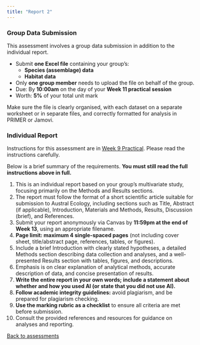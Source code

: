 ```yaml
---
title: "Report 2"
---
```


### Group Data Submission

This assessment involves a group data submission in addition to the individual report.

- Submit **one Excel file** containing your group’s:
  - **Species (assemblage) data**
  - **Habitat data**
- Only **one group member** needs to upload the file on behalf of the group.
- Due: By **10:00am** on the day of your **Week 11 practical session**
- Worth: **5%** of your total unit mark

Make sure the file is clearly organised, with each dataset on a separate worksheet or in separate files, and correctly formatted for analysis in PRIMER or Jamovi.

### Individual Report
Instructions for this assessment are in [Week 9 Practical](../module03/302-week09.qmd#assessment-overview). Please read the instructions carefully. 

Below is a brief summary of the requirements. **You must still read the full instructions above in full.**

1. This is an individual report based on your group's multivariate study, focusing primarily on the Methods and Results sections.
2. The report must follow the format of a short scientific article suitable for submission to Austral Ecology, including sections such as Title, Abstract (if applicable), Introduction, Materials and Methods, Results, Discussion (brief), and References.
3. Submit your report anonymously via Canvas by **11:59pm at the end of Week 13**, using an appropriate filename.
4. **Page limit: maximum 4 single-spaced pages** (not including cover sheet, title/abstract page, references, tables, or figures).
5. Include a brief Introduction with clearly stated hypotheses, a detailed Methods section describing data collection and analyses, and a well-presented Results section with tables, figures, and descriptions.
6. Emphasis is on clear explanation of analytical methods, accurate description of data, and concise presentation of results.
7. **Write the entire report in your own words; include a statement about whether and how you used AI (or state that you did not use AI).**
8. **Follow academic integrity guidelines:** avoid plagiarism, and be prepared for plagiarism checking.
9. **Use the marking rubric as a checklist** to ensure all criteria are met before submission.
10. Consult the provided references and resources for guidance on analyses and reporting.

[Back to assessments](assessments.qmd)